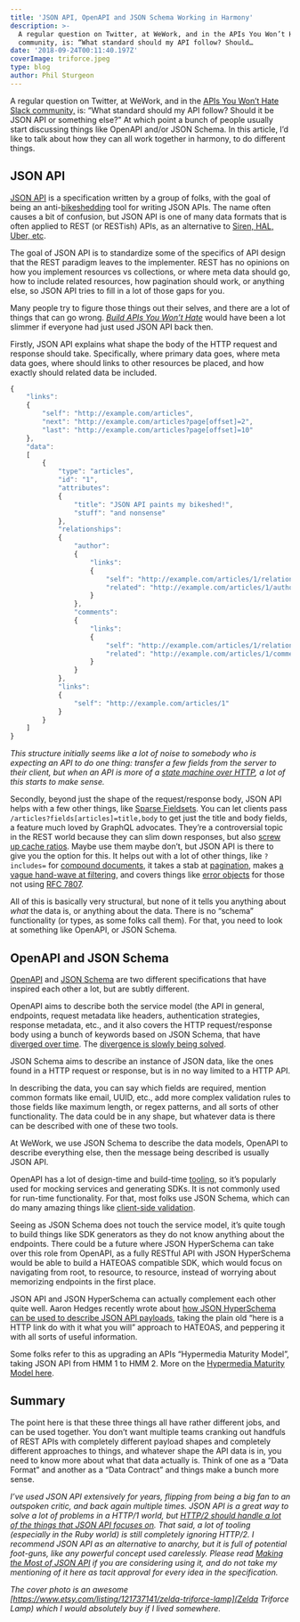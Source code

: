 ```yaml
---
title: 'JSON API, OpenAPI and JSON Schema Working in Harmony'
description: >-
  A regular question on Twitter, at WeWork, and in the APIs You Won’t Hate Slack
  community, is: “What standard should my API follow? Should…
date: '2018-09-24T00:11:40.197Z'
coverImage: triforce.jpeg
type: blog
author: Phil Sturgeon
---
```


A regular question on Twitter, at WeWork, and in the [APIs You Won’t Hate Slack
community,](https://slack.apisyouwonthate.com/) is: “What standard should my API
follow? Should it be JSON API or something else?” At which point a bunch of
people usually start discussing things like OpenAPI and/or JSON Schema. In this
article, I’d like to talk about how they can all work together in harmony, to do
different things.

## JSON API

[JSON API](https://jsonapi.org//) is a specification written by a group of folks,
with the goal of being an anti-[bikeshedding](https://bikeshed.org/) tool for
writing JSON APIs. The name often causes a bit of confusion, but JSON API is one
of many data formats that is often applied to REST (or RESTish) APIs, as an
alternative to [Siren, HAL, Uber,
etc](https://sookocheff.com/post/api/on-choosing-a-hypermedia-format/).

The goal of JSON API is to standardize some of the specifics of API design that
the REST paradigm leaves to the implementer. REST has no opinions on how you
implement resources vs collections, or where meta data should go, how to include
related resources, how pagination should work, or anything else, so JSON API
tries to fill in a lot of those gaps for you.

Many people try to figure those things out their selves, and there are a lot of
things that can go wrong. [_Build APIs You Won’t
Hate_](https://apisyouwonthate.com/books/build-apis-you-wont-hate.html)  would
have been a lot slimmer if everyone had just used JSON API back then.

Firstly, JSON API explains what shape the body of the HTTP request and response
should take. Specifically, where primary data goes, where meta data goes, where
should links to other resources be placed, and how exactly should related data
be included.

``` js
{
    "links":
    {
        "self": "http://example.com/articles",
        "next": "http://example.com/articles?page[offset]=2",
        "last": "http://example.com/articles?page[offset]=10"
    },
    "data":
    [
        {
            "type": "articles",
            "id": "1",
            "attributes":
            {
                "title": "JSON API paints my bikeshed!",
                "stuff": "and nonsense"
            },
            "relationships":
            {
                "author":
                {
                    "links":
                    {
                        "self": "http://example.com/articles/1/relationships/author",
                        "related": "http://example.com/articles/1/author"
                    }
                },
                "comments":
                {
                    "links":
                    {
                        "self": "http://example.com/articles/1/relationships/comments",
                        "related": "http://example.com/articles/1/comments"
                    }
                }
            },
            "links":
            {
                "self": "http://example.com/articles/1"
            }
        }
    ]
}
```

_This structure initially seems like a lot of noise to somebody who is expecting
an API to do one thing: transfer a few fields from the server to their client,
but when an API is more of a_ [_state machine over
HTTP_](https://apisyouwonthate.com/blog/representing-state-in-rest-and-graphql)_,
a lot of this starts to make sense._

Secondly, beyond just the shape of the request/response body, JSON API helps
with a few other things, like [Sparse
Fieldsets](https://jsonapi.org//format/#fetching-sparse-fieldsets). You can let
clients pass `/articles?fields[articles]=title,body` to get just the title and
body fields, a feature much loved by GraphQL advocates. They’re a controversial
topic in the REST world because they can slim down responses, but also [screw up
cache
ratios](https://philsturgeon.uk/api/2017/08/13/a-happy-compromise-between-customization-and-cacheability/).
Maybe use them maybe don’t, but JSON API is there to give you the option for
this. It helps out with a lot of other things, like `?includes=` for [compound
documents](https://jsonapi.org//format/#document-compound-documents), it takes a
stab at [pagination](https://jsonapi.org//format/#fetching-pagination), makes [a
vague hand-wave at filtering](https://jsonapi.org//format/#fetching-filtering),
and covers things like [error
objects](https://jsonapi.org//examples/#error-objects-basics) for those not using
[RFC 7807](https://tools.ietf.org/html/rfc7807).

All of this is basically very structural, but none of it tells you anything
about _what_ the data is, or anything about the data. There is no “schema”
functionality (or types, as some folks call them). For that, you need to look at
something like OpenAPI, or JSON Schema.

## OpenAPI and JSON Schema

[OpenAPI](http://openapis.org/) and [JSON Schema](https://json-schema.org/) are
two different specifications that have inspired each other a lot, but are subtly
different.

OpenAPI aims to describe both the service model (the API in general, endpoints,
request metadata like headers, authentication strategies, response metadata,
etc., and it also covers the HTTP request/response body using a bunch of
keywords based on JSON Schema, that have [diverged over
time](https://apisyouwonthate.com/blog/openapi-json-schema-divergence).
The [divergence is slowly being
solved](https://apisyouwonthate.com/blog/openapi-v3-1-and-json-schema).

JSON Schema aims to describe an instance of JSON data, like the ones found in a
HTTP request or response, but is in no way limited to a HTTP API.

In describing the data, you can say which fields are required, mention common
formats like email, UUID, etc., add more complex validation rules to those
fields like maximum length, or regex patterns, and all sorts of other
functionality. The data could be in any shape, but whatever data is there can be
described with one of these two tools.

At WeWork, we use JSON Schema to describe the data models, OpenAPI to describe
everything else, then the message being described is usually JSON API.

OpenAPI has a lot of design-time and build-time
[tooling](https://openapi.tools/), so it’s popularly used for mocking services
and generating SDKs. It is not commonly used for run-time functionality. For
that, most folks use JSON Schema, which can do many amazing things like
[client-side
validation](https://apisyouwonthate.com/blog/json-schema-client-side-validation).

Seeing as JSON Schema does not touch the service model, it’s quite tough to
build things like SDK generators as they do not know anything about the
endpoints. There could be a future where JSON HyperSchema can take over this
role from OpenAPI, as a fully RESTful API with JSON HyperSchema would be able to
build a HATEOAS compatible SDK, which would focus on navigating from root, to
resource, to resource, instead of worrying about memorizing endpoints in the
first place.

JSON API and JSON HyperSchema can actually complement each other quite well.
Aaron Hedges recently wrote about [how JSON HyperSchema can be used to describe
JSON API
payloads](https://apisyouwonthate.com/blog/common-hypermedia-patterns-with-json-hyper-schema),
taking the plain old “here is a HTTP link do with it what you will” approach to
HATEOAS, and peppering it with all sorts of useful information.

Some folks refer to this as upgrading an APIs “Hypermedia Maturity Model”,
taking JSON API from HMM 1 to HMM 2. More on the [Hypermedia Maturity Model
here](https://8thlight.com/blog/jason-desrosiers/2018/05/30/the-hypermedia-maturity-model.html).


## Summary

The point here is that these three things all have rather different jobs, and
can be used together. You don’t want multiple teams cranking out handfuls of
REST APIs with completely different payload shapes and completely different
approaches to things, and whatever shape the API data is in, you need to know
more about what that data actually is. Think of one as a “Data Format” and
another as a “Data Contract” and things make a bunch more sense.

_I’ve used JSON API extensively for years, flipping from being a big fan to an
outspoken critic, and back again multiple times. JSON API is a great way to
solve a lot of problems in a HTTP/1 world, but_ [_HTTP/2 should handle a lot of
the things that JSON API focuses
on_](https://apisyouwonthate.com/blog/lets-stop-building-apis-around-a-network-hack)_.
That said, a lot of tooling (especially in the Ruby world) is still completely
ignoring HTTP/2. I recommend JSON API as an alternative to anarchy, but it is
full of potential foot-guns, like any powerful concept used carelessly. Please
read_ [_Making the Most of JSON
API_](https://apisyouwonthate.com/blog/making-the-most-of-json-api)
_if you are considering using it, and do not take my mentioning of it here as
tacit approval for every idea in the specification._

_The cover photo is an awesome
[https://www.etsy.com/listing/121737141/zelda-triforce-lamp](Zelda Triforce
Lamp) which I would absolutely buy if I lived somewhere._